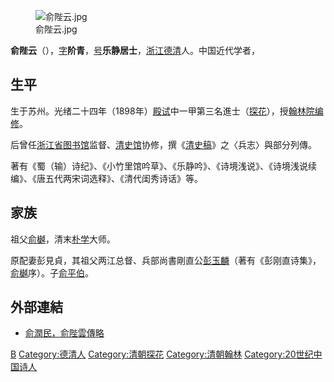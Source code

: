 {{Refimprove|time=2022-04-03T04:52:39+00:00}}
[[File:俞陛云.jpg|thumb]]

'''俞陛云'''（{{bd|1868年||1950年|10月12日|catIdx=Y}}），[[表字|字]]'''阶青'''，[[号|号]]'''乐静居士'''，[[浙江|浙江]][[德清|德清]]人。中国近代学者，

==生平==
生于苏州。光绪二十四年（1898年）[[殿试|殿试]]中一甲第三名進士（[[探花|探花]]），授[[翰林院|翰林院]][[编修|编修]]。

后曾任[[浙江省图书馆|浙江省图书馆]]监督、[[清史馆|清史馆]]协修，撰《[[清史稿|清史稿]]》之〈兵志〉與部分列傳。

著有《蜀（输）诗纪》、《小竹里馆吟草》、《乐静吟》、《诗境浅说》、《诗境浅说续编》、《唐五代两宋词选释》、《清代闺秀诗话》等。

== 家族 ==
祖父[[俞樾|俞樾]]，清末[[朴学|朴学]]大师。

原配妻彭見貞，其祖父两江总督、兵部尚書剛直公[[彭玉麟|彭玉麟]]（著有《彭刚直诗集》，[[俞樾|俞樾]]序）。子[[俞平伯|俞平伯]]。

==外部連結==
* [https://web.archive.org/web/20061208015439/http://www.futiancemetery.com.cn/ftcs/ftcs1/ftcs1-3.htm 俞潤民，俞陛雲傳略]

{{光緒二十四年戊戌科殿試金榜}}
{{光緒二十九年癸卯經濟特科}}

{{Authority control}}

{{DEFAULTSORT:Yu俞}}
[[Category:俞姓|B]]
[[Category:德清人|Category:德清人]]
[[Category:清朝探花|Category:清朝探花]]
[[Category:清朝翰林|Category:清朝翰林]]
[[Category:20世纪中国诗人|Category:20世纪中国诗人]]


{{清朝人物小作品}}